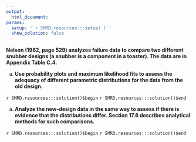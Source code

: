 ```yaml
---
output:
  html_document:
params:
  setup: '`r SMRD.resources:::setup( )`'
  show_solution: false
---
```


__Nelson (1982, page 529) analyzes failure data to compare two different snubber designs (a snubber is a component in a toaster).  The data are in Appendix Table C.4.__

a. __Use probability plots and maximum likelihood fits  to assess the adequacy of different parametric distributions for the data from the old design.__

`r SMRD.resources:::solution()$begin`
`r SMRD.resources:::solution()$end`

a. __Analyze the new-design data in the same way to assess if there is evidence that the distributions differ. Section 17.8 describes analytical methods for such comparisons.__

`r SMRD.resources:::solution()$begin`
`r SMRD.resources:::solution()$end`
